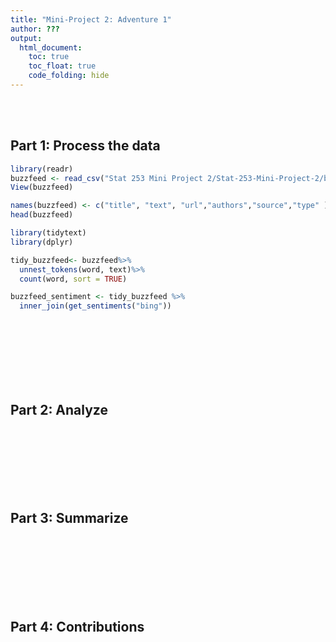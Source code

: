 ```yaml
---
title: "Mini-Project 2: Adventure 1"
author: ???
output: 
  html_document:
    toc: true
    toc_float: true
    code_folding: hide
---
```





\
\



## Part 1: Process the data

```r
library(readr)
buzzfeed <- read_csv("Stat 253 Mini Project 2/Stat-253-Mini-Project-2/buzzfeed.csv")
View(buzzfeed)

names(buzzfeed) <- c("title", "text", "url","authors","source","type" )
head(buzzfeed)

```

```r
library(tidytext)
library(dplyr)

tidy_buzzfeed<- buzzfeed%>%
  unnest_tokens(word, text)%>%
  count(word, sort = TRUE)

buzzfeed_sentiment <- tidy_buzzfeed %>%
  inner_join(get_sentiments("bing")) 
```

\
\
\
\
\
\



## Part 2: Analyze


\
\
\
\
\
\



## Part 3: Summarize




\
\
\
\
\
\



## Part 4: Contributions





